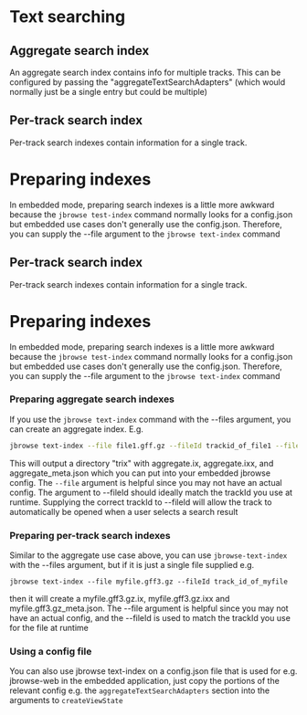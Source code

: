
<Meta title="Text Searching" />

# Text searching

## Aggregate search index

An aggregate search index contains info for multiple tracks. This can be
configured by passing the "aggregateTextSearchAdapters" (which would normally
just be a single entry but could be multiple)

<Story id="source-code-for-examples--with-aggregate-text-searching" />

## Per-track search index

Per-track search indexes contain information for a single track.

<Story id="source-code-for-examples--with-per-track-text-searching" />

# Preparing indexes

In embedded mode, preparing search indexes is a little more awkward because the
`jbrowse test-index` command normally looks for a config.json but embedded use
cases don't generally use the config.json. Therefore, you can supply the --file
argument to the `jbrowse text-index` command

## Per-track search index

Per-track search indexes contain information for a single track.

<Story id="source-with-per-track-text-searching--example" />

# Preparing indexes

In embedded mode, preparing search indexes is a little more awkward because the
`jbrowse test-index` command normally looks for a config.json but embedded use
cases don't generally use the config.json. Therefore, you can supply the --file
argument to the `jbrowse text-index` command

### Preparing aggregate search indexes

If you use the `jbrowse text-index` command with the --files argument, you can
create an aggregate index. E.g.

```sh
jbrowse text-index --file file1.gff.gz --fileId trackid_of_file1 --file file2.vcf.gz --fileId track_id_of_file2
```

This will output a directory "trix" with aggregate.ix, aggregate.ixx, and
aggregate_meta.json which you can put into your embedded jbrowse config. The
`--file` argument is helpful since you may not have an actual config. The
argument to --fileId should ideally match the trackId you use at runtime.
Supplying the correct trackId to --fileId will allow the track to automatically
be opened when a user selects a search result

### Preparing per-track search indexes

Similar to the aggregate use case above, you can use `jbrowse-text-index` with
the --files argument, but if it is just a single file supplied e.g.

```
jbrowse text-index --file myfile.gff3.gz --fileId track_id_of_myfile
```

then it will create a myfile.gff3.gz.ix, myfile.gff3.gz.ixx and
myfile.gff3.gz_meta.json. The --file argument is helpful since you may not have
an actual config, and the --fileId is used to match the trackId you use for the
file at runtime

### Using a config file

You can also use jbrowse text-index on a config.json file that is used for e.g.
jbrowse-web in the embedded application, just copy the portions of the relevant
config e.g. the `aggregateTextSearchAdapters` section into the arguments to
`createViewState`
